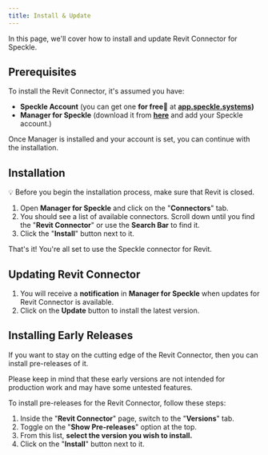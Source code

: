 ```yaml
---
title: Install & Update
---
```



<LegacyWarning connector="Revit" /> 
<LegacyVersions app="AutodeskRevit" versions="2020, 2021, 2022, 2023 and 2024" />

In this page, we'll cover how to install and update Revit Connector for Speckle.

## Prerequisites

To install the Revit Connector, it's assumed you have:

- **Speckle Account** (you can get one **for free🎉** at **[app.speckle.systems](https://app.speckle.systems/))**
- **Manager for Speckle** (download it from **[here](https://speckle.systems/download/)** and add your Speckle account.)

Once Manager is installed and your account is set, you can continue with the installation.

## Installation

<Warning>
  💡 Before you begin the installation process, make sure that Revit is closed.
</Warning>

1. Open **Manager for Speckle** and click on the "**Connectors**" tab.
2. You should see a list of available connectors. Scroll down until you find the "**Revit Connector**" or use the **Search Bar** to find it.
3. Click the "**Install**" button next to it.

That's it! You're all set to use the Speckle connector for Revit.

## Updating Revit Connector

1. You will receive a **notification** in **Manager for Speckle** when updates for Revit Connector is available.
2. Click on the **Update** button to install the latest version.

## Installing Early Releases

If you want to stay on the cutting edge of the Revit Connector, then you can install pre-releases of it.

<Tip>
  Please keep in mind that these early versions are not intended for production work and may have some untested features.
</Tip>

To install pre-releases for the Revit Connector, follow these steps:

1. Inside the "**Revit Connector**" page, switch to the "**Versions**" tab.
2. Toggle on the "**Show Pre-releases**" option at the top.
3. From this list, **select the version you wish to install.**
4. Click on the "**Install**" button next to it.